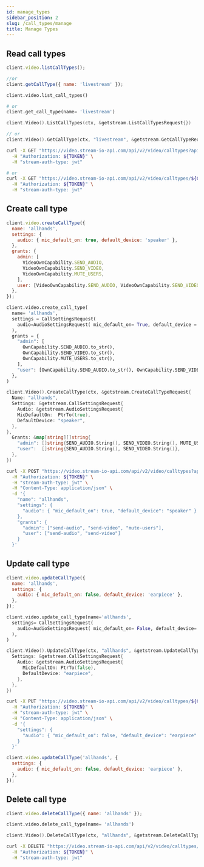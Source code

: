 ```yaml
---
id: manage_types
sidebar_position: 2
slug: /call_types/manage
title: Manage Types
---
```



## Read call types

<Tabs groupId="examples">
<TabItem value="js" label="JavaScript">

```js
client.video.listCallTypes();

//or
client.getCallType({ name: 'livestream' });
```

</TabItem>
<TabItem value="py" label="Python">

```py
client.video.list_call_types()

# or
client.get_call_type(name= 'livestream')
```

</TabItem>
<TabItem value="go" label="Golang">

```go
client.Video().ListCallTypes(ctx, &getstream.ListCallTypesRequest{})

// or
client.Video().GetCallType(ctx, "livestream", &getstream.GetCallTypeRequest{})
```

</TabItem>

<TabItem value="curl" label="cURL">

```bash
curl -X GET "https://video.stream-io-api.com/api/v2/video/calltypes?api_key=${API_KEY}" \
  -H "Authorization: ${TOKEN}" \
  -H "stream-auth-type: jwt"

# or
curl -X GET "https://video.stream-io-api.com/api/v2/video/calltypes/${CALL_TYPE_NAME}?api_key=${API_KEY}" \
  -H "Authorization: ${TOKEN}" \
  -H "stream-auth-type: jwt"
```

</TabItem>

</Tabs>

## Create call type

<Tabs groupId="examples">
<TabItem value="js" label="JavaScript">

```js
client.video.createCallType({
  name: 'allhands',
  settings: {
    audio: { mic_default_on: true, default_device: 'speaker' },
  },
  grants: {
    admin: [
      VideoOwnCapability.SEND_AUDIO,
      VideoOwnCapability.SEND_VIDEO,
      VideoOwnCapability.MUTE_USERS,
    ],
    user: [VideoOwnCapability.SEND_AUDIO, VideoOwnCapability.SEND_VIDEO],
  },
});
```

</TabItem>
<TabItem value="py" label="Python">

```py
client.video.create_call_type(
  name= 'allhands',
  settings = CallSettingsRequest(
    audio=AudioSettingsRequest( mic_default_on= True, default_device ='speaker' ),
  ),
  grants = {
    "admin": [
      OwnCapability.SEND_AUDIO.to_str(),
      OwnCapability.SEND_VIDEO.to_str(),
      OwnCapability.MUTE_USERS.to_str(),
    ],
    "user": [OwnCapability.SEND_AUDIO.to_str(), OwnCapability.SEND_VIDEO.to_str()],
  },
)

```

</TabItem>
<TabItem value="go" label="Golang">

```go
client.Video().CreateCallType(ctx, &getstream.CreateCallTypeRequest{
  Name: "allhands",
  Settings: &getstream.CallSettingsRequest{
    Audio: &getstream.AudioSettingsRequest{
    MicDefaultOn:  PtrTo(true),
    DefaultDevice: "speaker",
  },
},
  Grants: &map[string][]string{
    "admin": []string{SEND_AUDIO.String(), SEND_VIDEO.String(), MUTE_USERS.String()},
    "user":  []string{SEND_AUDIO.String(), SEND_VIDEO.String()},
  },
})

```

</TabItem>

<TabItem value="curl" label="cURL">

```bash
curl -X POST "https://video.stream-io-api.com/api/v2/video/calltypes?api_key=${API_KEY}" \
  -H "Authorization: ${TOKEN}" \
  -H "stream-auth-type: jwt" \
  -H "Content-Type: application/json" \
  -d '{
    "name": "allhands",
    "settings": {
      "audio": { "mic_default_on": true, "default_device": "speaker" }
    },
    "grants": {
      "admin": ["send-audio", "send-video", "mute-users"],
      "user": ["send-audio", "send-video"]
    }
  }'
```

</TabItem>

</Tabs>

## Update call type

<Tabs groupId="examples">
<TabItem value="js" label="JavaScript">

```js
client.video.updateCallType({
  name: 'allhands',
  settings: {
    audio: { mic_default_on: false, default_device: 'earpiece' },
  },
});
```

</TabItem>
<TabItem value="py" label="Python">

```py
client.video.update_call_type(name='allhands',
  settings= CallSettingsRequest(
    audio=AudioSettingsRequest( mic_default_on= False, default_device= 'earpiece' ),
  ),
)
```

</TabItem>
<TabItem value="go" label="Golang">

```go
client.Video().UpdateCallType(ctx, "allhands", &getstream.UpdateCallTypeRequest{
  Settings: &getstream.CallSettingsRequest{
    Audio: &getstream.AudioSettingsRequest{
      MicDefaultOn: PtrTo(false),
      DefaultDevice: "earpiece",
    },
  },
})
```

</TabItem>

<TabItem value="curl" label="cURL">

```bash
curl -X PUT "https://video.stream-io-api.com/api/v2/video/calltypes/${CALL_TYPE_NAME}?api_key=${API_KEY}" \
  -H "Authorization: ${TOKEN}" \
  -H "stream-auth-type: jwt" \
  -H "Content-Type: application/json" \
  -d '{
    "settings": {
      "audio": { "mic_default_on": false, "default_device": "earpiece" }
    }
  }'
```

</TabItem>
<TabItem value="js-deprecated" label="JavaScript@0.3 (deprecated)">

```js
client.video.updateCallType('allhands', {
  settings: {
    audio: { mic_default_on: false, default_device: 'earpiece' },
  },
});
```

</TabItem>
</Tabs>

## Delete call type

<Tabs groupId="examples">
<TabItem value="js" label="JavaScript">

```js
client.video.deleteCallType({ name: 'allhands' });
```

</TabItem>
<TabItem value="py" label="Python">

```py
client.video.delete_call_type(name= 'allhands')

```

</TabItem>
<TabItem value="go" label="Golang">

```go
client.Video().DeleteCallType(ctx, "allhands", &getstream.DeleteCallTypeRequest{})
```

</TabItem>

<TabItem value="curl" label="cURL">

```bash
curl -X DELETE "https://video.stream-io-api.com/api/v2/video/calltypes/${CALL_TYPE_NAME}?api_key=${API_KEY}" \
  -H "Authorization: ${TOKEN}" \
  -H "stream-auth-type: jwt"
```

</TabItem>
</Tabs>
